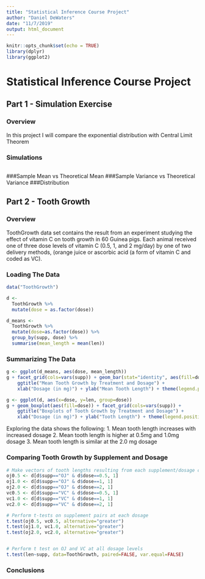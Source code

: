 ```yaml
---
title: "Statistical Inference Course Project"
author: "Daniel DeWaters"
date: "11/7/2019"
output: html_document
---
```


```r
knitr::opts_chunk$set(echo = TRUE)
library(dplyr)
library(ggplot2)
```


# Statistical Inference Course Project
## Part 1 - Simulation Exercise
### Overview
In this project I will compare the exponential distribution with Central Limit Theorem

### Simulations
```r

```
###Sample Mean vs Theoretical Mean
###Sample Variance vs Theoretical Variance
###Distribution

## Part 2 - Tooth Growth
### Overview

ToothGrowth data set contains the result from an experiment studying the effect of vitamin C on tooth growth in 60 Guinea pigs. Each animal received one of three dose levels of vitamin C (0.5, 1, and 2 mg/day) by one of two delivery methods, (orange juice or ascorbic acid (a form of vitamin C and coded as VC).

### Loading The Data
```r
data("ToothGrowth")

d <- 
  ToothGrowth %>%
  mutate(dose = as.factor(dose))

d_means <- 
  ToothGrowth %>%
  mutate(dose=as.factor(dose)) %>%
  group_by(supp, dose) %>%
  summarise(mean_length = mean(len))
```

### Summarizing The Data
```r
g <- ggplot(d_means, aes(dose, mean_length))
g + facet_grid(cols=vars(supp)) + geom_bar(stat="identity", aes(fill=dose)) +
    ggtitle("Mean Tooth Growth by Treatment and Dosage") +
    xlab("Dosage (in mg)") + ylab("Mean Tooth Length") + theme(legend.position="none")

g <- ggplot(d, aes(x=dose, y=len, group=dose))
g + geom_boxplot(aes(fill=dose)) + facet_grid(cols=vars(supp)) +
    ggtitle("Boxplots of Tooth Growth by Treatment and Dosage") +
    xlab("Dosage (in mg)") + ylab("Tooth Length") + theme(legend.position="none")
```

Exploring the data shows the following:
  1. Mean tooth length increases with increased dosage
  2. Mean tooth length is higher at 0.5mg and 1.0mg dosage
  3. Mean tooth length is similar at the 2.0 mg dosage

### Comparing Tooth Growth by Supplement and Dosage
```r
# Make vectors of tooth lengths resulting from each supplement/dosage combination
oj0.5 <- d[d$supp=="OJ" & d$dose==0.5, 1]
oj1.0 <- d[d$supp=="OJ" & d$dose==1, 1]
oj2.0 <- d[d$supp=="OJ" & d$dose==2, 1]
vc0.5 <- d[d$supp=="VC" & d$dose==0.5, 1]
vc1.0 <- d[d$supp=="VC" & d$dose==1, 1]
vc2.0 <- d[d$supp=="VC" & d$dose==2, 1]

# Perform t-tests on supplement pairs at each dosage
t.test(oj0.5, vc0.5, alternative="greater")
t.test(oj1.0, vc1.0, alternative="greater")
t.test(oj2.0, vc2.0, alternative="greater")


# Perform t test on OJ and VC at all dosage levels
t.test(len~supp, data=ToothGrowth, paired=FALSE, var.equal=FALSE)
```

### Conclusions